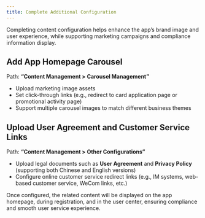 ```yaml
---
title: Complete Additional Configuration
---
```


Completing content configuration helps enhance the app’s brand image and user experience, while supporting marketing campaigns and compliance information display.

## Add App Homepage Carousel

Path: **“Content Management > Carousel Management”**

* Upload marketing image assets
* Set click-through links (e.g., redirect to card application page or promotional activity page)
* Support multiple carousel images to match different business themes

## Upload User Agreement and Customer Service Links

Path: **“Content Management > Other Configurations”**

* Upload legal documents such as **User Agreement** and **Privacy Policy** (supporting both Chinese and English versions)
* Configure online customer service redirect links (e.g., IM systems, web-based customer service, WeCom links, etc.)

Once configured, the related content will be displayed on the app homepage, during registration, and in the user center, ensuring compliance and smooth user service experience.
